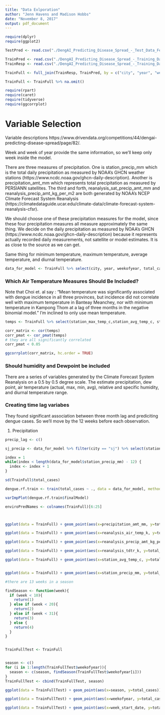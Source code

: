```yaml
---
title: "Data Exlporation"
author: "Jenn Havens and Madison Hobbs"
date: "November 8, 2017"
output: pdf_document
---
```


```r

require(dplyr)
require(ggplot2)

TestPred <- read.csv("./DengAI_Predicting_Disease_Spread_-_Test_Data_Features.csv")

TrainPred <- read.csv("./DengAI_Predicting_Disease_Spread_-_Training_Data_Features.csv")
TrainResp <- read.csv("./DengAI_Predicting_Disease_Spread_-_Training_Data_Labels.csv")

TrainFull <- full_join(TrainResp, TrainPred, by = c("city", "year", "weekofyear"))

TrainFull <- TrainFull %>% na.omit()

require(rpart)
require(caret)
require(tidyverse)
require(ggcorrplot)
```

# Variable Selection

Variable descriptions https://www.drivendata.org/competitions/44/dengai-predicting-disease-spread/page/82/. 

Week and week of year provide the same information, so we'll keep only week inside the model. 

There are three measures of precipitation. One is station_precip_mm which is the total daily precipitation as measured by NOAA's GHCN weather stations (https://www.ncdc.noaa.gov/ghcn-daily-description). Another is precipitation_amt_mm which represents total precipitation as measured by PERSIANN satellites. The third and forth, reanalysis_sat_precip_amt_mm and reanalysis_precip_amt_kg_per_m2 are both generated by NOAA's NCEP Climate Forecast System Reanalysis (https://climatedataguide.ucar.edu/climate-data/climate-forecast-system-reanalysis-cfsr). 

We should choose one of these precipitation  measures for the model, since these four precipitation measures all measure approximately the same thing. We decide on the daily precipitation as measured by NOAA's GHCN (https://www.ncdc.noaa.gov/ghcn-daily-description) because it represents actually recorded daily measurements, not satellite or model estimates. It is as close to the source as we can get. 

Same thing for minimum temperature, maximum temperature, average temperature, and diurnal temperature. 

```r
data_for_model <- TrainFull %>% select(city, year, weekofyear, total_cases, station_precip_mm, station_avg_temp_c)
```


### Which Air Temperature Measures Should Be Included?

Note that Choi et. al say : "Mean temperature was significantly associated with dengue incidence in all three provinces, but incidence did not correlate well with maximum temperature in Banteay Meanchey, nor with minimum temperature in Kampong Thom at a lag of three months in the negative binomial model." I'm inclined to only use mean temperature. 

```r
temps <- TrainFull %>% select(station_max_temp_c,station_avg_temp_c, station_min_temp_c, station_diur_temp_rng_c)

corr_matrix <- cor(temps)
corr_pmat <- cor_pmat(temps)
# they are all significantly correlated 
corr_pmat < 0.05

ggcorrplot(corr_matrix, hc.order = TRUE)
```

### Should humidity and Dewpoint be included

There are a series of variables generated by the Climate Forecast System Reanalysis on a 0.5 by 0.5 degree scale. The estimate precipitation, dew point, air temperature (actual, max, min, avg), relative and specific humidity, and diurnal temperature range. 

### Creating time lag variabes

They found significant association between three month lag and prediciting dengue cases. So we'll move by the 12 weeks before each observation. 

1) Precipitation

```r
precip_lag <- c()

sj_precip <- data_for_model %>% filter(city == "sj") %>% select(station_precip_mm)

index = 1
while(index < length(data_for_model$station_precip_mm) - 12) {
  index <- index + 1
}

```




```r
sd(TrainFull$total_cases)

dengue.rf.train <- train(total_cases ~ ., data = data_for_model, method = "rf", trControl = trainControl(method = "oob"), ntree = 100, tuneGrid = data.frame(mtry = 1:24), importance = TRUE)

varImpPlot(dengue.rf.train$finalModel)
```




```r

enviroPredNames <- colnames(TrainFull)[6:25]



ggplot(data = TrainFull) + geom_point(aes(x=precipitation_amt_mm, y=total_cases)) + facet_grid(city~.)

ggplot(data = TrainFull) + geom_point(aes(x=reanalysis_air_temp_k, y=total_cases)) + facet_grid(city~.)

ggplot(data = TrainFull) + geom_point(aes(x=reanalysis_precip_amt_kg_per_m2, y=total_cases)) + facet_grid(city~.)

ggplot(data = TrainFull) + geom_point(aes(x=reanalysis_tdtr_k, y=total_cases)) + facet_grid(city~.)

ggplot(data = TrainFull) + geom_point(aes(x=station_avg_temp_c, y=total_cases)) + facet_grid(city~.)


ggplot(data = TrainFull) + geom_point(aes(x=station_precip_mm, y=total_cases)) + facet_grid(city~.)


```

```r

#there are 13 weeks in a season

findSeason <- function(week){
  if (week < 10){
    return(1)
  } else if (week < 20){
    return(2)
  } else if (week < 31){
    return(3)
  } else {
    return(4)
  }
}


TrainFullTest <- TrainFull


season <- c()
for (i in 1:length(TrainFullTest$weekofyear)){
  season <- c(season, findSeason(TrainFullTest$weekofyear[i]))
}
TrainFullTest <- cbind(TrainFullTest, season)

ggplot(data = TrainFullTest) + geom_point(aes(x=season, y=total_cases)) + facet_grid(city~.)

ggplot(data = TrainFullTest) + geom_point(aes(x=weekofyear, y=total_cases)) + facet_grid(city~.)

ggplot(data = TrainFullTest) + geom_point(aes(x=week_start_date, y=total_cases)) + facet_grid(city~.)


```